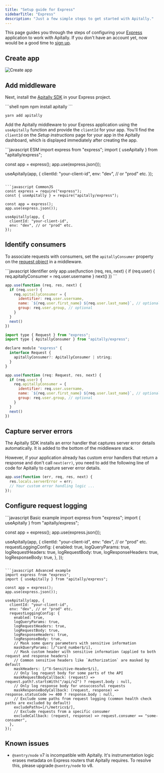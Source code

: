 ```yaml
---
title: "Setup guide for Express"
sidebarTitle: "Express"
description: "Just a few simple steps to get started with Apitally."
---
```



This page guides you through the steps of configuring your [Express](https://expressjs.com) application to work with Apitally. If you don't have an account yet, now would be a good time to [sign up](https://app.apitally.io/?signup).

<SetupGuideStartSnippet framework="Express" />

## Create app

<CreateAppSnippet1 framework="Express" />

![Create app](https://assets.apitally.io/docs/create-app-express.webp)

<CreateAppSnippet2 />

## Add middleware

Next, install the [Apitally SDK](https://www.npmjs.com/package/apitally) in your Express project.

<CodeGroup>
```shell npm
npm install apitally
```

```shell yarn
yarn add apitally
```
</CodeGroup>

Add the Apitally middleware to your Express application using the `useApitally` function and provide the `clientId` for your app.
You'll find the `clientId` on the _Setup instructions_ page for your app in the Apitally dashboard, which is displayed immediately after creating the app.

<CodeGroup>
```javascript ESM
import express from "express";
import { useApitally } from "apitally/express";

const app = express();
app.use(express.json());

useApitally(app, {
  clientId: "your-client-id",
  env: "dev", // or "prod" etc.
});
```

```javascript CommonJS
const express = require("express");
const { useApitally } = require("apitally/express");

const app = express();
app.use(express.json());

useApitally(app, {
  clientId: "your-client-id",
  env: "dev", // or "prod" etc.
});
```
</CodeGroup>

<div className="mt-4">
  <Snippet file="middleware-first-note.mdx" />
</div>

<Snippet file="add-middleware-check.mdx" />

## Identify consumers

<Snippet file="identify-consumers.mdx" />

To associate requests with consumers, set the `apitallyConsumer` property on the [request object](https://expressjs.com/en/api.html#req) in a middleware.

<CodeGroup>
```javascript Identifier only
app.use(function (req, res, next) {
  if (req.user) {
    req.apitallyConsumer = req.user.username
  }
  next()
})
```

```javascript With name and group
app.use(function (req, res, next) {
  if (req.user) {
    req.apitallyConsumer = {
      identifier: req.user.username,
      name: `${req.user.first_name} ${req.user.last_name}`, // optional
      group: req.user.group, // optional
    }
  }
  next()
})
```

```javascript TypeScript
import type { Request } from "express";
import type { ApitallyConsumer } from "apitally/express";

declare module "express" {
  interface Request {
    apitallyConsumer?: ApitallyConsumer | string;
  }
}

app.use(function (req: Request, res, next) {
  if (req.user) {
    req.apitallyConsumer = {
      identifier: req.user.username,
      name: `${req.user.first_name} ${req.user.last_name}`, // optional
      group: req.user.group, // optional
    }
  }
  next()
})
```
</CodeGroup>

<ConsumerIdentifierSnippet />

<Snippet file="identify-consumers-check.mdx" />

## Capture server errors

The Apitally SDK installs an error handler that captures server error details automatically.
It is added to the bottom of the middleware stack.

However, if your application already has custom error handlers that return a response and don't call `next(err)`, you need to add the following line of code for Apitally to capture server error details.

```javascript {2}
app.use(function (err, req, res, next) {
  res.locals.serverError = err;
  // Your custom error handling logic ...
});
```

## Configure request logging

<RequestLoggingConfigSnippet language="javascript" />

<CodeGroup>
```javascript Basic example
import express from "express";
import { useApitally } from "apitally/express";

const app = express();
app.use(express.json());

useApitally(app, {
  clientId: "your-client-id",
  env: "dev", // or "prod" etc.
  requestLoggingConfig: {
    enabled: true,
    logQueryParams: true,
    logRequestHeaders: true,
    logRequestBody: true,
    logResponseHeaders: true,
    logResponseBody: true,
  },
});
```

```javascript Advanced example
import express from "express";
import { useApitally } from "apitally/express";

const app = express();
app.use(express.json());

useApitally(app, {
  clientId: "your-client-id",
  env: "dev", // or "prod" etc.
  requestLoggingConfig: {
    enabled: true,
    logQueryParams: true,
    logRequestHeaders: true,
    logRequestBody: true,
    logResponseHeaders: true,
    logResponseBody: true,
    // Mask some query parameters with sensitive information
    maskQueryParams: [/^card_number$/i],
    // Mask custom header with sensitive information (applied to both request and response headers)
    // Common sensitive headers like `Authorization` are masked by default
    maskHeaders: [/^X-Sensitive-Header$/i],
    // Only log request body for some parts of the API
    maskRequestBodyCallback: (request) => request.path?.startsWith("/api/v2") ? request.body : null,
    // Only log response body for unsuccessful requests
    maskResponseBodyCallback: (request, response) => response.statusCode >= 400 ? response.body : null,
    // Exclude some paths from request logging (common health check paths are excluded by default)
    excludePaths=[/\/metrics$/],
    // Exclude requests from a specific consumer
    excludeCallback: (request, response) => request.consumer == "some-consumer",
  },
});
```
</CodeGroup>

## Known issues

- `@sentry/node` v7 is incompatible with Apitally. It's instrumentation logic erases metadata on Express routers that Apitally requires. To resolve this, please upgrade `@sentry/node` to v8.
